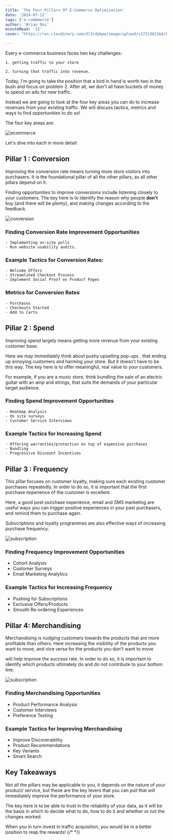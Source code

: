 ```yaml
---
title: 'The Four Pillars Of E-Commerce Optimisation'
date: '2024-07-12'
tags: ['e-commmerce']
author: 'Brian Ooi'
minuteRead: '15'
cover: "https://res.cloudinary.com/dl3rdpbpw/image/upload/v1721302164/Frame_427323226_ywg4ig.png"

---
```


Every e-commerce business faces two key challenges:

    1. getting traffic to your store 

    2. turning that traffic into revenue.

Today, I'm going to take the position that a bird in hand is worth two in the bush and focus on problem 2. After all, we don't all have buckets of money to spend on ads for new traffic.

Instead we are going to look at the four key areas you can do to increase revenues from your existing traffic. We will discuss tactics, metrics and ways to find opportunities to do so!

The four key areas are:

![ecommerce](https://res.cloudinary.com/dl3rdpbpw/image/upload/v1721302164/Frame_427323226_ywg4ig.png)

Let's dive into each in more detail:

## Pillar 1 : Conversion 

Improving the conversion rate means turning more store visitors into purchasers. It is the foundational pillar of all the other pillars, as all other pillars depend on it.

Finding opportunities to improve conversions include listening closely to your customers. The key here is to identify the reason why people **don't** buy (and there will be plenty), and making changes according to the feedback.

![conversion](https://res.cloudinary.com/dl3rdpbpw/image/upload/v1721466339/conversion_pillar_pic_g8fevp.png)

### Finding Conversion Rate Improvement Opportunities

    - Implementing on-site polls
    - Run website usability audits.


### Example Tactics for Conversion Rates:

    - Welcome Offers
    - Streamlined Checkout Process
    - Implement Social Proof on Product Pages


### Metrics for Conversion Rates

    - Purchases
    - Checkouts Started
    - Add to Carts


## Pillar 2 : Spend

Improving spend largely means getting more revenue from your existing customer base.

Here we may immediately think about pushy upselling pop-ups , that ending up annoying customers and harming your store. But it doesn’t have to be this way. The key here is to offer meaningful, real value to your customers.

For example, if you are a music store, think bundling the sale of an electric guitar with an amp and strings, that suits the demands of your particular target audience.

<ImageWithCaption src='https://res.cloudinary.com/dl3rdpbpw/image/upload/v1721466339/bundling_pic_ubqkox.png)' alt='conversion' caption='Placing UGC (user -generated content) in product pages significantly increases trust in customers and improves conversion rates' />

### Finding Spend Improvement Opportunities

    - Heatmap Analysis
    - On site surveys
    - Customer Service Interviews

### Example Tactics for Increasing Spend

    - Offering warranties/protection on top of expensive purchases
    - Bundling
    - Progressive Discount Incentives


## Pillar 3 : Frequency

This pillar focuses on customer loyalty, making sure each existing customer purchases repeatedly. In order to do so, it is important that the first purchase experience of the customer is excellent.

Here, a good post-purchase experience, email and SMS marketing are useful ways you can trigger positive experiences in your past purchasers, and remind them to purchase again.

Subscriptions and loyalty programmes are also effective ways of increasing purchase frequency.

![subscription](https://res.cloudinary.com/dl3rdpbpw/image/upload/v1721466339/subscription_pic_kd5jfu.png)


### Finding Frequency Improvement Opportunities

- Cohort Analysis
- Customer Surveys
- Email Marketing Analytics

### Example Tactics for Increasing Frequency

- Pushing for Subscriptions
- Exclusive Offers/Products
- Smooth Re-ordering Experiences

## Pillar 4: Merchandising

Merchandising is nudging customers towards the products that are more profitable than others. Here increasing the visibility of the products you want to move, and vice versa for the products you don't want to move

will help improve the success rate. In order to do so, it is important to identify which products ultimately do and do not contribute to your bottom line.

![subscription](https://res.cloudinary.com/dl3rdpbpw/image/upload/v1721466339/merchandising_pic_utlxdy.png)

### Finding Merchandising Opportunities

- Product Performance Analysis
- Customer Interviews
- Preference Testing

### Example Tactics for Improving Merchandising

- Improve Discoverability
- Product Recommendations
- Key Variants
- Smart Search


## Key Takeaways

Not all the pillars may be applicable to you, it depends on the nature of your product/ service, but these are the key levers that you can pull that will immediately improve the performance of your store.

The key here is to be able to trust in the reliability of your data, as it will be the basis in which to decide what to do, how to do it and whether or not the changes worked.

When you in turn invest in traffic acquisition, you would be in a better position to reap the rewards!
{/* <CustomImage src="https://raw.githubusercontent.com/brandcell/brandcell-blog-2024/main/images/pillars-ecommerce.webp" alt="CGPT has SSG"/> */}
